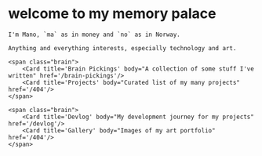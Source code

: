 
<HomeLayout title="mano">
	<h1 class="title text-gradient">welcome to my memory palace</h1>

	I'm Mano, `ma` as in money and `no` as in Norway.

	Anything and everything interests, especially technology and art. 

	<span class="brain">
		<Card title='Brain Pickings' body="A collection of some stuff I've written" href='/brain-pickings'/>
		<Card title='Projects' body="Curated list of my many projects" href='/404'/>
	</span>

	<span class="brain">
		<Card title='Devlog' body="My development journey for my projects" href='/devlog'/>
		<Card title='Gallery' body="Images of my art portfolio" href='/404'/>
	</span>
</HomeLayout>